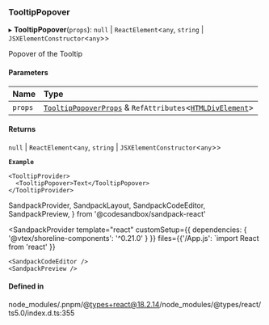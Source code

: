 ### TooltipPopover

▸ **TooltipPopover**(`props`): `null` \| `ReactElement`\<`any`, `string` \| `JSXElementConstructor`\<`any`\>\>

Popover of the Tooltip

#### Parameters

| Name    | Type                                                                                                                                 |
| :------ | :----------------------------------------------------------------------------------------------------------------------------------- |
| `props` | [`TooltipPopoverProps`](props.md) & `RefAttributes`\<[`HTMLDivElement`](https://developer.mozilla.org/docs/Web/API/HTMLDivElement)\> |

#### Returns

`null` \| `ReactElement`\<`any`, `string` \| `JSXElementConstructor`\<`any`\>\>

**`Example`**

```tsx copy showLineNumbers filename="example.tsx
<TooltipProvider>
  <TooltipPopover>Text</TooltipPopover>
</TooltipProvider>
```

SandpackProvider,
SandpackLayout,
SandpackCodeEditor,
SandpackPreview,
} from '@codesandbox/sandpack-react'

<SandpackProvider
template="react"
customSetup={{ dependencies: { '@vtex/shoreline-components': '^0.21.0' } }}
files={{'/App.js': `import React from 'react'
  }}

>   <SandpackLayout>

    <SandpackCodeEditor />
    <SandpackPreview />

  </SandpackLayout>
</SandpackProvider>

#### Defined in

node_modules/.pnpm/@types+react@18.2.14/node_modules/@types/react/ts5.0/index.d.ts:355
